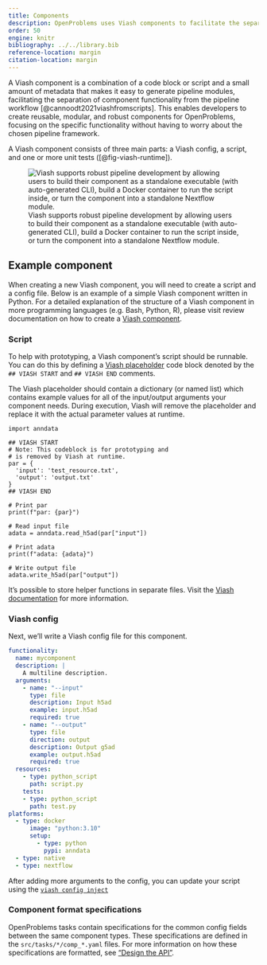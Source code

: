 ```yaml
---
title: Components
description: OpenProblems uses Viash components to facilitate the separation of component functionality from the pipeline workflow.
order: 50
engine: knitr
bibliography: ../../library.bib
reference-location: margin
citation-location: margin
---
```


A Viash component is a combination of a code block or script and a small amount of metadata that makes it easy to generate pipeline modules, facilitating the separation of component functionality from the pipeline workflow [@cannoodt2021viashfromscripts]. This enables developers to create reusable, modular, and robust components for OpenProblems, focusing on the specific functionality without having to worry about the chosen pipeline framework.

A Viash component consists of three main parts: a Viash config, a script, and one or more unit tests ([@fig-viash-runtime]). 

![Viash supports robust pipeline development by allowing users to build their component as a standalone executable (with auto-generated CLI), build a Docker container to run the script inside, or turn the component into a standalone Nextflow module.](../images/viash_figure_2.svg){#fig-viash-runtime cap-location="margin"}

## Example component

When creating a new Viash component, you will need to create a script and a config file. Below is an example of a simple Viash component written in Python. For a detailed explanation of the structure of a Viash component in more programming languages (e.g. Bash, Python, R), please visit review documentation on how to create a [Viash component](https://viash.io/guide/component/create-component.html).

### Script

To help with prototyping, a Viash component's script should be runnable. You can do this by defining a [Viash placeholder](https://viash.io/guide/component/variables.html) code block denoted by the `## VIASH START` and `## VIASH END` comments.

The Viash placeholder should contain a dictionary (or named list) which contains example values for all of the input/output arguments your component needs. During execution, Viash will remove the placeholder and replace it with the actual parameter values at runtime.


:::{.small}
```.python
import anndata

## VIASH START
# Note: This codeblock is for prototyping and
# is removed by Viash at runtime.
par = {
  'input': 'test_resource.txt',
  'output': 'output.txt'
}
## VIASH END

# Print par
print(f"par: {par}")

# Read input file
adata = anndata.read_h5ad(par["input"])

# Print adata
print(f"adata: {adata}")

# Write output file
adata.write_h5ad(par["output"])
```
:::

:::{.callout-tip}
It's possible to store helper functions in separate files. Visit the [Viash documentation](https://viash.io/guide/component/use-helper-functions.html) for more information.
:::


### Viash config

Next, we'll write a Viash config file for this component. 

:::{.small}
```.yaml
functionality:
  name: mycomponent
  description: |
    A multiline description.
  arguments:
    - name: "--input"
      type: file
      description: Input h5ad
      example: input.h5ad
      required: true
    - name: "--output"
      type: file
      direction: output
      description: Output g5ad
      example: output.h5ad
      required: true
  resources:
    - type: python_script
      path: script.py
    tests:
    - type: python_script
      path: test.py
platforms:
  - type: docker
      image: "python:3.10"
      setup:
        - type: python
          pypi: anndata
  - type: native
  - type: nextflow
```
:::

:::{.callout-tip}
After adding more arguments to the config, you can update your script using the [`viash config inject`](#config-inject)
:::

### Component format specifications

OpenProblems tasks contain specifications for the common config fields between the same component types. These specifications are defined in the `src/tasks/*/comp_*.yaml` files. For more information on how these specifications are formatted, see ["Design the API"](/documentation/create_task/design_api.qmd#step-3).
